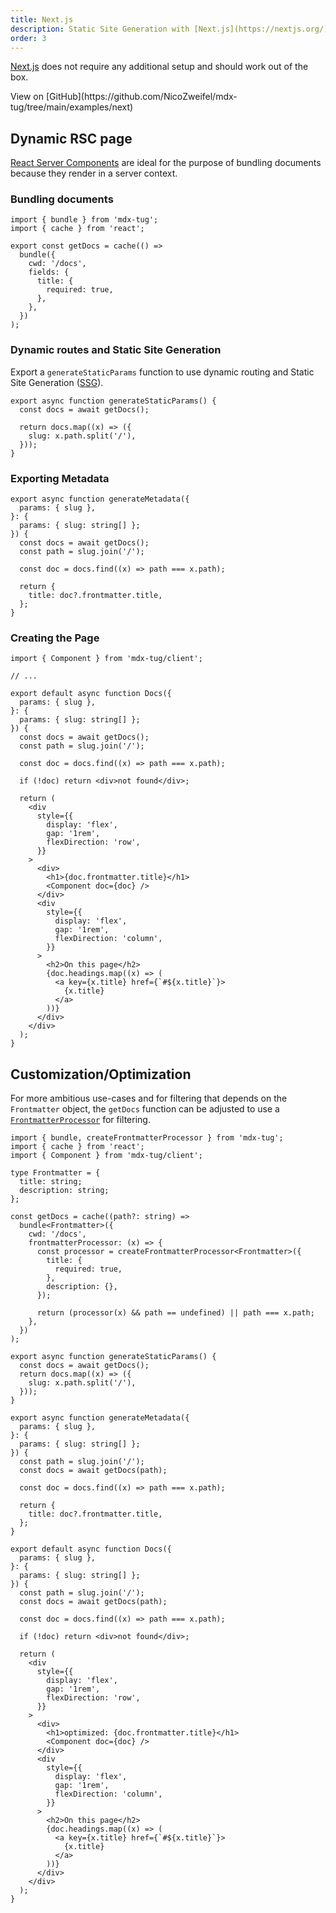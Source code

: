 ```yaml
---
title: Next.js
description: Static Site Generation with [Next.js](https://nextjs.org/)
order: 3
---
```


[Next.js](https://nextjs.org/) does not require any additional setup and should work out of the box.

<Info>
  View on
  [GitHub](https://github.com/NicoZweifel/mdx-tug/tree/main/examples/next)
</Info>

## Dynamic RSC page

[React Server Components](https://nextjs.org/docs/app/building-your-application/rendering/server-components) are ideal for the purpose of bundling documents because they render in a server context.

### Bundling documents

```tsx
import { bundle } from 'mdx-tug';
import { cache } from 'react';

export const getDocs = cache(() =>
  bundle({
    cwd: '/docs',
    fields: {
      title: {
        required: true,
      },
    },
  })
);
```

### Dynamic routes and Static Site Generation

Export a `generateStaticParams` function to use dynamic routing and Static Site Generation ([SSG](https://nextjs.org/docs/app/api-reference/functions/generate-static-params)).

```tsx
export async function generateStaticParams() {
  const docs = await getDocs();

  return docs.map((x) => ({
    slug: x.path.split('/'),
  }));
}
```

### Exporting Metadata

```tsx
export async function generateMetadata({
  params: { slug },
}: {
  params: { slug: string[] };
}) {
  const docs = await getDocs();
  const path = slug.join('/');

  const doc = docs.find((x) => path === x.path);

  return {
    title: doc?.frontmatter.title,
  };
}
```

### Creating the Page

```tsx
import { Component } from 'mdx-tug/client';

// ...

export default async function Docs({
  params: { slug },
}: {
  params: { slug: string[] };
}) {
  const docs = await getDocs();
  const path = slug.join('/');

  const doc = docs.find((x) => path === x.path);

  if (!doc) return <div>not found</div>;

  return (
    <div
      style={{
        display: 'flex',
        gap: '1rem',
        flexDirection: 'row',
      }}
    >
      <div>
        <h1>{doc.frontmatter.title}</h1>
        <Component doc={doc} />
      </div>
      <div
        style={{
          display: 'flex',
          gap: '1rem',
          flexDirection: 'column',
        }}
      >
        <h2>On this page</h2>
        {doc.headings.map((x) => (
          <a key={x.title} href={`#${x.title}`}>
            {x.title}
          </a>
        ))}
      </div>
    </div>
  );
}
```

## Customization/Optimization

For more ambitious use-cases and for filtering that depends on the `Frontmatter` object, the `getDocs` function can be adjusted to use a [`FrontmatterProcessor`](/customization/DI/frontmatter) for filtering.

```tsx
import { bundle, createFrontmatterProcessor } from 'mdx-tug';
import { cache } from 'react';
import { Component } from 'mdx-tug/client';

type Frontmatter = {
  title: string;
  description: string;
};

const getDocs = cache((path?: string) =>
  bundle<Frontmatter>({
    cwd: '/docs',
    frontmatterProcessor: (x) => {
      const processor = createFrontmatterProcessor<Frontmatter>({
        title: {
          required: true,
        },
        description: {},
      });

      return (processor(x) && path == undefined) || path === x.path;
    },
  })
);

export async function generateStaticParams() {
  const docs = await getDocs();
  return docs.map((x) => ({
    slug: x.path.split('/'),
  }));
}

export async function generateMetadata({
  params: { slug },
}: {
  params: { slug: string[] };
}) {
  const path = slug.join('/');
  const docs = await getDocs(path);

  const doc = docs.find((x) => path === x.path);

  return {
    title: doc?.frontmatter.title,
  };
}

export default async function Docs({
  params: { slug },
}: {
  params: { slug: string[] };
}) {
  const path = slug.join('/');
  const docs = await getDocs(path);

  const doc = docs.find((x) => path === x.path);

  if (!doc) return <div>not found</div>;

  return (
    <div
      style={{
        display: 'flex',
        gap: '1rem',
        flexDirection: 'row',
      }}
    >
      <div>
        <h1>optimized: {doc.frontmatter.title}</h1>
        <Component doc={doc} />
      </div>
      <div
        style={{
          display: 'flex',
          gap: '1rem',
          flexDirection: 'column',
        }}
      >
        <h2>On this page</h2>
        {doc.headings.map((x) => (
          <a key={x.title} href={`#${x.title}`}>
            {x.title}
          </a>
        ))}
      </div>
    </div>
  );
}
```
